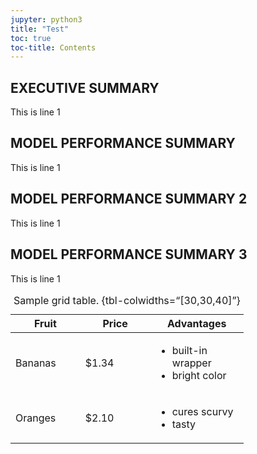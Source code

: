 ```yaml
---
jupyter: python3
title: "Test"
toc: true
toc-title: Contents
---
```


## EXECUTIVE SUMMARY
This is line 1

## MODEL PERFORMANCE SUMMARY
This is line 1

## MODEL PERFORMANCE SUMMARY 2
This is line 1

## MODEL PERFORMANCE SUMMARY 3
This is line 1

+---------------+---------------+--------------------+
| Fruit         | Price         | Advantages         |
+===============+===============+====================+
| Bananas       | $1.34         | - built-in wrapper |
|               |               | - bright color     |
+---------------+---------------+--------------------+
| Oranges       | $2.10         | - cures scurvy     |
|               |               | - tasty            |
+---------------+---------------+--------------------+

: Sample grid table. {tbl-colwidths="[30,30,40]"}




